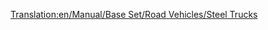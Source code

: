 [[Translation:en/Manual/Base Set/Road Vehicles/Steel Trucks]]
{{hu/Manual/Base Set/Road Vehicles/Navbox Közúti járművek}}
{{hu/Manual/Base Set/Road Vehicles/Közúti járművek|name     = Balogh acélszállító
  |img      = en/Manual/Base Set/Road Vehicles/Balogh Steel Truck.png
  |price    = £4,592 ($9,184)
  |speed    = 30 mph (48 km/h)
  |annual   = £421 ($842)
  |designed = 1936
  |life     = 15
  |capacity = 15 tonna [[hu/Manual/Base Set/Cargos/Acél|acél]]
}}
{{hu/Manual/Base Set/Road Vehicles/Közúti járművek|name     = Uhl acélszállító
  |img      = en/Manual/Base Set/Road Vehicles/Uhl Steel Truck.png
  |price    = £5,535 ($11,070) 
  |speed    = 55 mph (88 km/h)
  |annual   = £787 ($1,574)
  |designed = 1978
  |life     = 15
  |capacity = 18 tonna [[hu/Manual/Base Set/Cargos/Acél|acél]]
}}
{{hu/Manual/Base Set/Road Vehicles/Közúti járművek|name     = Kelling acélszállító
  |img      = en/Manual/Base Set/Road Vehicles/Kelling Steel Truck.png
  |price    = £5,945 ($11,890) 
  |speed    = 70 mph (112 km/h)
  |annual   = £1,125 ($2,250)
  |designed = 2007
  |life     = 15
  |capacity = 20 tonna [[hu/Manual/Base Set/Cargos/Acél|acél]]
}}